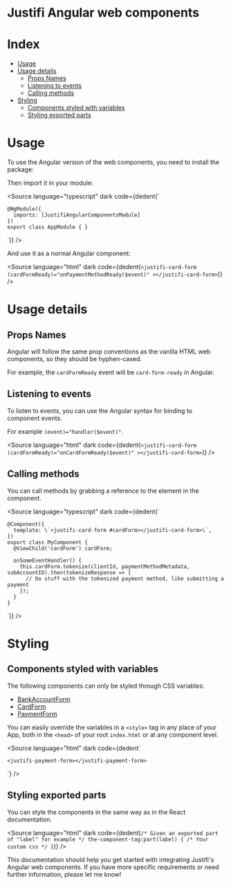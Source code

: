 
<Meta title="Angular" />

# Justifi Angular web components

# Index

- [Usage](#usage)
- [Usage details](#usage-details)
  - [Props Names](#props-names)
  - [Listening to events](#listening-to-events)
  - [Calling methods](#calling-methods)
- [Styling](#styling)
  - [Components styled with variables](#components-styled-with-variables)
  - [Styling exported parts](#styling-exported-parts)

# Usage

To use the Angular version of the web components, you need to install the package:

<Source language="bash" dark code="npm install --save @justifi/angular-components" />

Then import it in your module:

<Source
  language="typescript"
  dark
  code={dedent(`

    @NgModule({
      imports: [JustifiAngularComponentsModule]
    })
    export class AppModule { }

`)}
/>

And use it as a normal Angular component:

<Source
  language="html"
  dark
  code={dedent(`
    <justifi-card-form
      (cardFormReady)="onPaymentMethodReady($event)"
    ></justifi-card-form>
`)}
/>

# Usage details

## Props Names

Angular will follow the same prop conventions as the vanilla HTML web components, so they should be hyphen-cased.

For example, the `cardFormReady` event will be `card-form-ready` in Angular.

## Listening to events

To listen to events, you can use the Angular syntax for binding to component events.

For example `(event)="handler($event)"`.

<Source
  language="html"
  dark
  code={dedent(`
    <justifi-card-form
      (cardFormReady)="onCardFormReady($event)"
    ></justifi-card-form>
`)}
/>

## Calling methods

You can call methods by grabbing a reference to the element in the component.

<Source
  language="typescript"
  dark
  code={dedent(`

    @Component({
      template: \`<justifi-card-form #cardForm></justifi-card-form>\`,
    })
    export class MyComponent {
      @ViewChild('cardForm') cardForm;

      onSomeEventHandler() {
        this.cardForm.tokenize(clientId, paymentMethodMetadata, subAccountID).then(tokenizeResponse => {
          // Do stuff with the tokenized payment method, like submitting a payment
        });
      }
    }

`)}
/>

# Styling

## Components styled with variables

The following components can only be styled through CSS variables:

- [BankAccountForm](?path=/docs/components-bankaccountform--docs)
- [CardForm](?path=/docs/components-cardform--docs)
- [PaymentForm](?path=/docs/components-paymentform--docs)

You can easily override the variables in a `<style>` tag in any place of your App, both in the `<head>` of your root `index.html` or at any component level.

<Source
  language="html"
  dark
  code={dedent`
    <style>
      :root {
        --jfi-variable: 'override value';
      }
    </style>

    <justifi-payment-form></justifi-payment-form>

`}
/>

<SummaryElement title="See full list of CSS variables available">
  <CSSVars />
</SummaryElement>

## Styling exported parts

You can style the components in the same way as in the React documentation.

<Source
  language="html"
  dark
  code={dedent(`
    /* Given an exported part of "label" for example */
    the-component-tag:part(label) {
      /* Your custom css */
    }
`)}
/>

This documentation should help you get started with integrating Justifi's Angular web components. If you have more specific requirements or need further information, please let me know!
